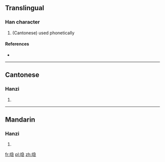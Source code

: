 ==Translingual==

===Han character===
{{Han char|rn=30|rad=口|as=09|sn=12|four=|canj=口弓尸心 (RNSP)}}

# (Cantonese) used phonetically

====References====
* {{Han ref|kx=0201.121|hdz=10658.111|uh=55BC|ud=21948}}

----

==Cantonese==

===Hanzi===
{{yue-hanzi|jyut=|y=gip3}}

# {{defn|lang=yue|sort=口09}}

----

==Mandarin==

===Hanzi===
{{cmn-hanzi|pin=[[jié]] ([[jie2]]), [[lóu]] ([[lou2]])|wg=chieh<sup>2</sup>, lou<sup>2</sup>}}

# {{defn|lang=cmn|sort=口09}}

[[fr:喼]]
[[pl:喼]]
[[zh:喼]]